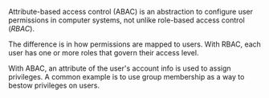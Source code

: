 Attribute-based access control (ABAC) is an abstraction to configure user
permissions in computer systems, not unlike role-based access control (_RBAC_).

The difference is in how permissions are mapped to users. With RBAC, each user
has one or more roles that govern their access level.

With ABAC, an attribute of the user's account info is used to assign
privileges.
A common example is to use group membership as a way to bestow privileges on
users.
